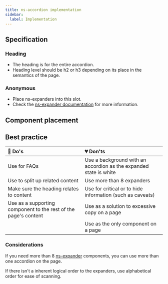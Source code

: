 ```yaml
---
title: ns-accordion implementation
sidebar:
  label: Implementation
---
```



## Specification

<Specification name="ns-accordion" />

### Heading

- The heading is for the entire accordion.
- Heading level should be h2 or h3 depending on its place in the semantics of the page.

### Anonymous

- Place ns-expanders into this slot.
- Check the [ns-expander documentation](/components/ns-expander) for more information.

## Component placement

<Placement name="ns-accordion"/>

## Best practice

| 💚 Do's | 💔 Don'ts |
| :---  | :---  |
| Use for FAQs | Use a background with an accordion as the expanded state is white |
| Use to split up related content | Use more than 8 expanders |
| Make sure the heading relates to content | Use for critical or to hide information (such as caveats) |
| Use as a supporting component to the rest of the page's content | Use as a solution to excessive copy on a page |
|  | Use as the only component on a page |

### Considerations

If you need more than 8 [ns-expander](/components/ns-expander) components, you can use more than one accordion on the page.

If there isn't a inherent logical order to the expanders, use alphabetical order for ease of scanning.
